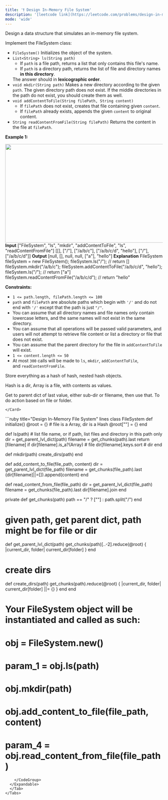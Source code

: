 ```yaml
---
title: '❗️ Design In-Memory File System'
description: '[leetcode link](https://leetcode.com/problems/design-in-memory-file-system/description/)'
mode: 'wide'
---
```

<Tabs>
  <Tab title="Question" icon="circle-question" iconType="regular">
    <Card>
      <p>Design a data structure that simulates an in-memory file system.</p>  <p>Implement the FileSystem class:</p>  <ul>  <li><code>FileSystem()</code> Initializes the object of the system.</li>  <li><code>List&lt;String&gt; ls(String path)</code>  <ul>   <li>If <code>path</code> is a file path, returns a list that only contains this file&#39;s name.</li>   <li>If <code>path</code> is a directory path, returns the list of file and directory names <strong>in this directory</strong>.</li>  </ul>  The answer should in <strong>lexicographic order</strong>.</li>  <li><code>void mkdir(String path)</code> Makes a new directory according to the given <code>path</code>. The given directory path does not exist. If the middle directories in the path do not exist, you should create them as well.</li>  <li><code>void addContentToFile(String filePath, String content)</code>  <ul>   <li>If <code>filePath</code> does not exist, creates that file containing given <code>content</code>.</li>   <li>If <code>filePath</code> already exists, appends the given <code>content</code> to original content.</li>  </ul>  </li>  <li><code>String readContentFromFile(String filePath)</code> Returns the content in the file at <code>filePath</code>.</li> </ul>   <p><strong class="example">Example 1:</strong></p> <img alt="" src="https://assets.leetcode.com/uploads/2021/04/28/filesystem.png" style="width: 650px; height: 315px;" />  <strong>Input</strong> [&quot;FileSystem&quot;, &quot;ls&quot;, &quot;mkdir&quot;, &quot;addContentToFile&quot;, &quot;ls&quot;, &quot;readContentFromFile&quot;] [[], [&quot;/&quot;], [&quot;/a/b/c&quot;], [&quot;/a/b/c/d&quot;, &quot;hello&quot;], [&quot;/&quot;], [&quot;/a/b/c/d&quot;]] <strong>Output</strong> [null, [], null, null, [&quot;a&quot;], &quot;hello&quot;]  <strong>Explanation</strong> FileSystem fileSystem = new FileSystem(); fileSystem.ls(&quot;/&quot;);                         // return [] fileSystem.mkdir(&quot;/a/b/c&quot;); fileSystem.addContentToFile(&quot;/a/b/c/d&quot;, &quot;hello&quot;); fileSystem.ls(&quot;/&quot;);                         // return [&quot;a&quot;] fileSystem.readContentFromFile(&quot;/a/b/c/d&quot;); // return &quot;hello&quot;    <p><strong>Constraints:</strong></p>  <ul>  <li><code>1 &lt;= path.length,&nbsp;filePath.length &lt;= 100</code></li>  <li><code>path</code> and <code>filePath</code>&nbsp;are absolute paths which begin with <code>&#39;/&#39;</code>&nbsp;and do not end with <code>&#39;/&#39;</code>&nbsp;except that the path is just&nbsp;<code>&quot;/&quot;</code>.</li>  <li>You can assume that all directory names and file names only contain lowercase letters, and the same names will not exist in the same directory.</li>  <li>You can assume that all operations will be passed valid parameters, and users will not attempt to retrieve file content or list a directory or file that does not exist.</li>  <li>You can assume that the parent directory for the file in <code>addContentToFile</code> will exist.</li>  <li><code>1 &lt;= content.length &lt;= 50</code></li>  <li>At most <code>300</code> calls will be made to <code>ls</code>, <code>mkdir</code>,&nbsp;<code>addContentToFile</code>, and&nbsp;<code>readContentFromFile</code>.</li> </ul> 
    </Card>
  </Tab>
  <Tab title="Solution" icon="lightbulb" iconType="regular" >
    <Card>
      Store everything as a hash of hash, nested hash objects.

Hash is a dir, Array is a file, with contents as values.

Get to parent dict of last value, either sub-dir or filename, then use that. To do action based on file or folder.


    </Card>
  <Expandable title="code">
    <CodeGroup dropdown>
```ruby title="Design In-Memory File System" lines
class FileSystem
  def initialize()
    @root = {} # file is a Array, dir is a Hash
    @root[""] = {}
  end

  def ls(path) # list file name, or if path, list files and directory in this path only
    dir = get_parent_lvl_dict(path)
    filename = get_chunks(path).last
    return [filename] if dir[filename].is_a?(Array) # file
    dir[filename].keys.sort # dir
  end

  def mkdir(path)
    create_dirs(path)
  end

  def add_content_to_file(file_path, content)
    dir = get_parent_lvl_dict(file_path)
    filename = get_chunks(file_path).last
    (dir[filename]||=[]).append(content)
  end

  def read_content_from_file(file_path)
    dir = get_parent_lvl_dict(file_path)
    filename = get_chunks(file_path).last
    dir[filename].join
  end

  private
  def get_chunks(path)
    path == "/" ? [""] : path.split("/")
  end

  # given path, get parent dict, path might be for file or dir
  def get_parent_lvl_dict(path)
    get_chunks(path)[..-2].reduce(@root) { |current_dir, folder| current_dir[folder] }
  end

  # create dirs
  def create_dirs(path)
    get_chunks(path).reduce(@root) { |current_dir, folder| current_dir[folder] ||= {} }
  end
end

# Your FileSystem object will be instantiated and called as such:
# obj = FileSystem.new()
# param_1 = obj.ls(path)
# obj.mkdir(path)
# obj.add_content_to_file(file_path, content)
# param_4 = obj.read_content_from_file(file_path)
```
    </CodeGroup>
  </Expandable>
  </Tab>
</Tabs>